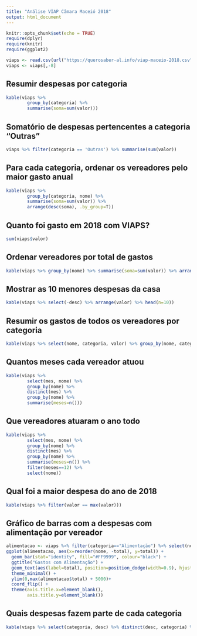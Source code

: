 ```yaml
---
title: "Análise VIAP Câmara Maceió 2018"
output: html_document
---
```


```r
knitr::opts_chunk$set(echo = TRUE)
require(dplyr)
require(knitr)
require(ggplot2)
```

```r
viaps <- read.csv(url("https://querosaber-al.info/viap-maceio-2018.csv"))
viaps <- viaps[,-8]
```

## Resumir despesas por categoria

```r
kable(viaps %>%
        group_by(categoria) %>%
        summarise(soma=sum(valor)))
```

## Somatório de despesas pertencentes a categoria "Outras"

```r
viaps %>% filter(categoria == 'Outras') %>% summarise(sum(valor))
```

## Para cada categoria, ordenar os vereadores pelo maior gasto anual

```r
kable(viaps %>%
        group_by(categoria, nome) %>%
        summarise(soma=sum(valor)) %>%
        arrange(desc(soma), .by_group=T))
```


## Quanto foi gasto em 2018 com VIAPS?

```r
sum(viaps$valor)
```

## Ordenar vereadores por total de gastos

```r
kable(viaps %>% group_by(nome) %>% summarise(soma=sum(valor)) %>% arrange(desc(soma)))
```


## Mostrar as 10 menores despesas da casa

```r
kable(viaps %>% select(-desc) %>% arrange(valor) %>% head(n=10))
```


## Resumir os gastos de todos os vereadores por categoria

```r
kable(viaps %>% select(nome, categoria, valor) %>% group_by(nome, categoria) %>% summarise(total=sum(valor)))
```



## Quantos meses cada vereador atuou
```r
kable(viaps %>%
        select(mes, nome) %>%
        group_by(nome) %>%
        distinct(mes) %>%
        group_by(nome) %>%
        summarise(meses=n()))
```

## Que vereadores atuaram o ano todo
```r
kable(viaps %>%
        select(mes, nome) %>%
        group_by(nome) %>%
        distinct(mes) %>%
        group_by(nome) %>%
        summarise(meses=n()) %>%
        filter(meses==12) %>%
        select(nome))
```


## Qual foi a maior despesa do ano de 2018

```r
kable(viaps %>% filter(valor == max(valor)))
```

## Gráfico de barras com a despesas com alimentação por vereador
```r
alimentacao <- viaps %>% filter(categoria=="Alimentação") %>% select(nome, valor) %>% group_by(nome) %>% summarise(total=sum(valor)) %>% arrange(desc(total))
ggplot(alimentacao, aes(x=reorder(nome, -total), y=total)) +
  geom_bar(stat="identity", fill="#FF9999", colour="black") +
  ggtitle("Gastos com Alimentação") +
  geom_text(aes(label=total), position=position_dodge(width=0.9), hjust=-0.1, vjust=0.4, size=3) +
  theme_minimal() +
  ylim(0,max(alimentacao$total) + 5000)+
  coord_flip() +
  theme(axis.title.x=element_blank(),
        axis.title.y=element_blank())
```


## Quais despesas fazem parte de cada categoria

```r
kable(viaps %>% select(categoria, desc) %>% distinct(desc, categoria) %>% group_by(categoria) %>% arrange(categoria, desc))
```

